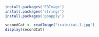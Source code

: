 

```r
install.packages('EBImage')
install.packages('stringr')
install.packages('pbapply')
```
```r
secondCat <- readImage("train/cat.1.jpg")
display(secondCat)
```

